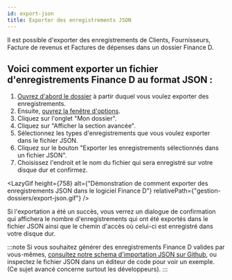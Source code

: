 ```yaml
---
id: export-json
title: Exporter des enregistrements JSON
---
```



Il est possible d'exporter des enregistrements de Clients, Fournisseurs, Facture de revenus et Factures de dépenses
dans un dossier Finance&nbsp;D.

## Voici comment exporter un fichier d'enregistrements Finance&nbsp;D au format JSON&nbsp;:

1. [Ouvrez d'abord le dossier](/docs/bases/ouvrir-dossier) à partir duquel vous voulez exporter des enregistrements.
2. Ensuite, [ouvrez la fenêtre d'options](/docs/navigation/fenetre-options-preferences-parametres).
3. Cliquez sur l'onglet "Mon dossier".
4. Cliquez sur "Afficher la section avancée".
5. Sélectionnez les types d'enregistrements que vous voulez exporter dans le fichier JSON.
6. Cliquez sur le bouton "Exporter les enregistrements sélectionnés dans un fichier JSON".
7. Choisissez l'endroit et le nom du fichier qui sera enregistré sur votre disque dur et confirmez.

<LazyGif
  height={758}
  alt={"Démonstration de comment exporter des enregistrements JSON dans le logiciel Finance D"}
  relativePath={"gestion-dossiers/export-json.gif"}
/>

Si l'exportation a été un succès,
vous verrez un dialogue de confirmation qui affichera le nombre
d'enregistrements qui ont été exportés dans le fichier JSON
ainsi que le chemin d'accès où celui-ci est enregistré
dans votre disque dur.

:::note
Si vous souhaitez générer des enregistrements Finance D valides par vous-mêmes,
[consultez notre schema d'importation JSON sur Github](https://github.com/alex-drocks/finance-d-electron-app-json-schemas),
ou inspectez le fichier JSON dans un éditeur de code pour voir un exemple.
(Ce sujet avancé concerne surtout les développeurs).
:::

<br/>
<br/>
